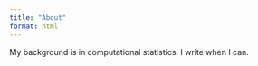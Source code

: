 ```yaml
---
title: "About"
format: html
---
```


My background is in computational statistics. I write when I can.